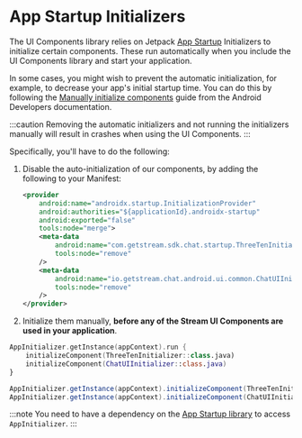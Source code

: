 
# App Startup Initializers

The UI Components library relies on Jetpack [App Startup](https://developer.android.com/topic/libraries/app-startup) Initializers to initialize certain components. These run automatically when you include the UI Components library and start your application.

In some cases, you might wish to prevent the automatic initialization, for example, to decrease your app's initial startup time. You can do this by following the [Manually initialize components](https://developer.android.com/topic/libraries/app-startup#manual) guide from the Android Developers documentation.

:::caution
Removing the automatic initializers and not running the initializers manually will result in crashes when using the UI Components.
:::

Specifically, you'll have to do the following:

1. Disable the auto-initialization of our components, by adding the following to your Manifest:

    ```xml
    <provider
        android:name="androidx.startup.InitializationProvider"
        android:authorities="${applicationId}.androidx-startup"
        android:exported="false"
        tools:node="merge">
        <meta-data
            android:name="com.getstream.sdk.chat.startup.ThreeTenInitializer"
            tools:node="remove"
        />
        <meta-data
            android:name="io.getstream.chat.android.ui.common.ChatUIInitializer"
            tools:node="remove"
        />
    </provider>
    ```

2. Initialize them manually, **before any of the Stream UI Components are used in your application**.

<Tabs>
<TabItem value="kotlin" label="Kotlin">

```kotlin
AppInitializer.getInstance(appContext).run {
    initializeComponent(ThreeTenInitializer::class.java)
    initializeComponent(ChatUIInitializer::class.java)
}
```
</TabItem>

<TabItem value="java" label="Java">

```java
AppInitializer.getInstance(appContext).initializeComponent(ThreeTenInitializer.class);
AppInitializer.getInstance(appContext).initializeComponent(ChatUIInitializer.class);
```
</TabItem>
</Tabs>

   :::note
   You need to have a dependency on the [App Startup library](https://developer.android.com/jetpack/androidx/releases/startup) to access `AppInitializer`.
   :::
